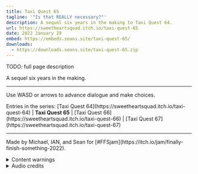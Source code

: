 ```yaml
---
title: Taxi Quest 65
tagline: '"Is that REALLY necessary?"'
description: A sequel six years in the making to Taxi Quest 64.
url: https://sweetheartsquad.itch.io/taxi-quest-65
date: 2022 January 29
embed: https://embeds.seans.site/taxi-quest-65/
downloads:
  - https://downloads.seans.site/taxi-quest-65.zip
---
```


TODO: full page description


<p>A sequel six years in the making.</p>

---

<p>Use WASD or arrows to advance dialogue and make choices.</p>
<p>Entries in the series: [Taxi Quest 64](https://sweetheartsquad.itch.io/taxi-quest-64) | <strong>Taxi Quest 65</strong> | [Taxi Quest 66](https://sweetheartsquad.itch.io/taxi-quest-66) | [Taxi Quest 67](https://sweetheartsquad.itch.io/taxi-quest-67)</p>

---

<p>Made by Michael, IAN, and Sean for [#FFSjam](https://itch.io/jam/finally-finish-something-2022).</p>
<details><summary>Content warnings</summary>
Discussion of death, loss, hunting, disaster.
</details>
<details><summary>Audio credits</summary>

- <a href="https://freesound.org/s/332850/" rel="nofollow noopener" referrerpolicy="origin">Car sounds</a>
- <a href="https://freesound.org/s/398600/" rel="nofollow noopener" referrerpolicy="origin">Wildlife noises</a>

</details>

